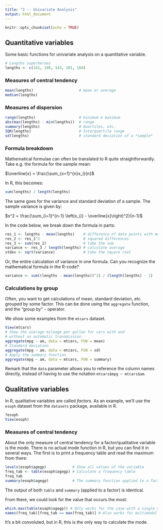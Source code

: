```yaml
---
title: "3 -- Univariate Analysis"
output: html_document
---
```


```r
knitr::opts_chunk$set(echo = TRUE)
```

## Quantitative variables

Some basic functions for univariate analysis on a quantitative variable.

```r
# Lengths superheroes
lengths <- c(141, 198, 143, 201, 184)
```

### Measures of central tendency

```r
mean(lengths)                     # mean or average
median(lengths)
```

### Measures of dispersion

```r
range(lengths)                    # minimum & maximum
abs(max(lengths) - min(lengths))  # range
summary(lengths)                  # Quartiles, etc.
IQR(lengths)                      # Interquartile range
sd(lengths)                       # standard deviation of a *sample*
```

### Formula breakdown

Mathematical formulae can often be translated to R quite straightforwardly. Take e.g. the formula for the sample mean:

$\overline{x} = \frac{\sum_{x=1}^{n}x_i}{n}$

In R, this becomes:

```r
sum(lengths) / length(lengths)
```

The same goes for the variance and standard deviation of a sample. The sample variance is given by:

$s^2 = \frac{\sum_{i=1}^{n-1} \left(x_{i} - \overline{x}\right)^2}{n-1}$

In the code below, we break down the formula in parts:

```r
res_1 <- lengths - mean(lengths)    # difference of data points with mean
res_2 <- res_1^2                    # squared differences
res_3 <- sum(res_2)                 # take the sum
variance <- res_3 / length(lengths) # calculate average
stdev <- sqrt(variance)             # take the square root
```

Or, the entire calculation of variance in one formula. Can you recognize the mathematical formula in the R-code?

```r
variance <- sum((lengths - mean(lengths))^2) / (length(lengths) - 1)
```

### Calculations by group

Often, you want to get calculations of mean, standard deviation, etc. grouped by some factor. This can be done using the `aggregate` function, and the "group by" `~` operator.

We show some examples from the `mtcars` dataset.

```r
View(mtcars)
# Show the average mileage per gallon for cars with and
# without an automatic transmission.
aggregate(mpg ~ am, data = mtcars, FUN = mean)
# Standard deviation
aggregate(mpg ~ am, data = mtcars, FUN = sd)
# Apply the summary function
aggregate(mpg ~ am, data = mtcars, FUN = summary)
```

Remark that the `data` parameter allows you to reference the column names directly, instead of having to use the notation `mtcars$mpg ~ mtcars$am`.

## Qualitative variables

In R, qualitative variables are called *factors*. As an example, we'll use the `esoph` dataset from the `datasets` package, available in R.

```r
?esoph
View(esoph)
```

### Measures of central tendency

About the only measure of central tendency for a factor/qualitative variable is the mode. There is no actual mode function in R, but you can find it in several ways. The first is to print a frequency table and read the maximum from there:

```r
levels(esoph$agegp)            # Show all values of the variable
freq_tab <- table(esoph$agegp) # Calculate a frequency table
freq_tab
summary(esoph$agegp)           # The summary function applied to a factor
```

The output of both `table` and `summary` (applied to a factor) is identical.

From there, we could look for the value that occurs the most:

```r
which.max(table(esoph$agegp)) # Only works for the case with a single mode
names(freq_tab)[freq_tab == max(freq_tab)] # Also works for multimodal variables
```

It's a bit convoluted, but in R, this is the only way to calculate the mode.


